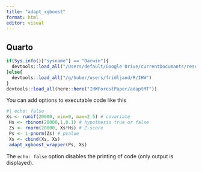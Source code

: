 ```yaml
---
title: "adapt_xgboost"
format: html
editor: visual
---
```


## Quarto

```r
if(Sys.info()["sysname"] == "Darwin"){
  devtools::load_all("/Users/default/Google Drive/currentDocumants/research/2022_IHW-Forest/Code/IHW")
}else{
  devtools::load_all("/g/huber/users/fridljand/R/IHW")
}
devtools::load_all(here::here("IHWForestPaper/adaptMT"))
```

You can add options to executable code like this

```r
#| echo: false
Xs <- runif(20000, min=0, max=2.5) # covariate
 Hs <- rbinom(20000,1,0.1) # hypothesis true or false
 Zs <- rnorm(20000, Xs*Hs) # Z-score
 Ps <- 1-pnorm(Zs) # pvalue
 Xs <- cbind(Xs, Xs)
 adapt_xgboost_wrapper(Ps, Xs)
```

The `echo: false` option disables the printing of code (only output is displayed).
